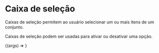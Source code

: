 
<Meta title="Components/Checkbox" component={MyCheckbox} />

# Caixa de seleção

Caixas de seleção permitem ao usuário selecionar um ou mais itens de um conjunto.

<MyCheckbox />

Caixas de seleção podem ser usadas para ativar ou desativar uma opção.

<ArgsTable of={MyCheckbox} />

<Canvas>
  <Story
    name="Checkbox Component"
    args={{
      ...MyCheckbox.defaultProps,
      label: "Selecionar",
    }}
  >
    {(args) => <MyCheckbox {...args} />}
  </Story>
</Canvas>
